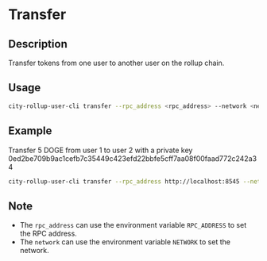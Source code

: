 # Transfer

## Description
Transfer tokens from one user to another user on the rollup chain.

## Usage
```bash
city-rollup-user-cli transfer --rpc_address <rpc_address> --network <network> --private_key <private_key> --value <value> --from <sender_user_id> --to <receiver_user_id> --nonce <nonce>
```

## Example
Transfer 5 DOGE from user 1 to user 2 with a private key 0ed2be709b9ac1cefb7c35449c423efd22bbfe5cff7aa08f00faad772c242a34
```bash
city-rollup-user-cli transfer --rpc_address http://localhost:8545 --network development --private-key 0ed2be709b9ac1cefb7c35449c423efd22bbfe5cff7aa08f00faad772c242a34 --value 500000000 --from 1 --to 2 --nonce 1
```

## Note
- The `rpc_address` can use the environment variable `RPC_ADDRESS` to set the RPC address.
- The `network` can use the environment variable `NETWORK` to set the network.